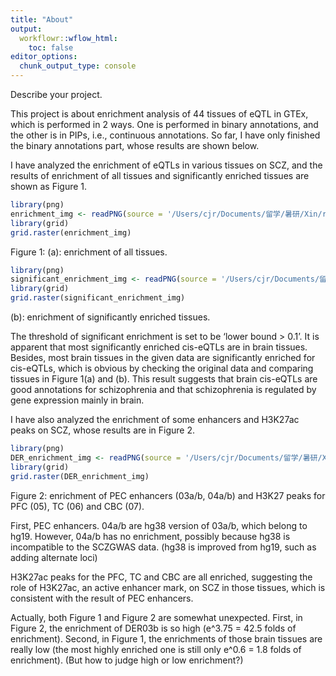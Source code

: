```yaml
---
title: "About"
output:
  workflowr::wflow_html:
    toc: false
editor_options:
  chunk_output_type: console
---
```


Describe your project.

This project is about enrichment analysis of 44 tissues of eQTL in GTEx, which is performed in 2 ways. One is performed in binary annotations, and the other is in PIPs, i.e., continuous annotations. So far, I have only finished the binary annotations part, whose results are shown below.

I have analyzed the enrichment of eQTLs in various tissues on SCZ, and the results of enrichment of all tissues and significantly enriched tissues are shown as Figure 1.

```r
library(png)
enrichment_img <- readPNG(source = '/Users/cjr/Documents/留学/暑研/Xin/reading_materials/5th/enrichment_analysis_SCZ_cis-eQTLs.png')
library(grid)
grid.raster(enrichment_img)
```

Figure 1: (a): enrichment of all tissues.

```r
library(png)
significant_enrichment_img <- readPNG(source = '/Users/cjr/Documents/留学/暑研/Xin/reading_materials/5th/significant_enrichment_SCZ_cis-eQTLs.png')
library(grid)
grid.raster(significant_enrichment_img)
```

(b): enrichment of significantly enriched tissues.

The threshold of significant enrichment is set to be 'lower bound > 0.1'. It is apparent that most significantly enriched cis-eQTLs are in brain tissues. Besides, most brain tissues in the given data are significantly enriched for cis-eQTLs, which is obvious by checking the original data and comparing tissues in Figure 1(a) and (b). This result suggests that brain cis-eQTLs are good annotations for schizophrenia and that schizophrenia is regulated by gene expression mainly in brain.

I have also analyzed the enrichment of some enhancers and H3K27ac peaks on SCZ, whose results are in Figure 2.

```r
library(png)
DER_enrichment_img <- readPNG(source = '/Users/cjr/Documents/留学/暑研/Xin/reading_materials/5th/enrichment_analysis_DER.png')
library(grid)
grid.raster(DER_enrichment_img)
```

Figure 2: enrichment of PEC enhancers (03a/b, 04a/b) and H3K27 peaks for PFC (05), TC (06) and CBC (07).

First, PEC enhancers. 04a/b are hg38 version of 03a/b, which belong to hg19. However, 04a/b has no enrichment, possibly because hg38 is incompatible to the SCZGWAS data. (hg38 is improved from hg19, such as adding alternate loci)

H3K27ac peaks for the PFC, TC and CBC are all enriched, suggesting the role of H3K27ac, an active enhancer mark, on SCZ in those tissues, which is consistent with the result of PEC enhancers.

Actually, both Figure 1 and Figure 2 are somewhat unexpected. First, in Figure 2, the enrichment of DER03b is so high (e^3.75 = 42.5 folds of enrichment). Second, in Figure 1, the enrichments of those brain tissues are really low (the most highly enriched one is still only e^0.6 = 1.8 folds of enrichment). (But how to judge high or low enrichment?)
 
